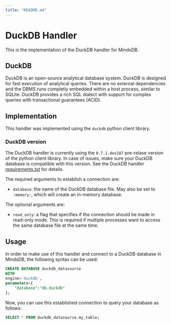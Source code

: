```yaml
---
title: "README.md"
---
```


# DuckDB Handler
This is the implementation of the DuckDB handler for MindsDB.

## DuckDB
DuckDB is an open-source analytical database system. DuckDB is designed for fast execution of analytical queries.
There are no external dependencies and the DBMS runs completly embedded within a host process, similar to SQLite.
DuckDB provides a rich SQL dialect with support for complex queries with transactional guarantees (ACID).

## Implementation
This handler was implemented using the `duckdb` python client library.

### DuckDB version
The DuckDB handler is currently using the `0.7.1.dev187` pre-relase version of the python client library. In case of issues, make sure your DuckDB database is compatible with this version. See the DuckDB handler [requirements.txt](requirements.txt) for details.


The required arguments to establish a connection are:

* `database`: the name of the DuckDB database file. May also be set to `:memory:`, which will create an in-memory database.

The optional arguments are:

* `read_only`: a flag that specifies if the connection should be made in read-only mode.
This is required if multiple processes want to access the same database file at the same time.


## Usage
In order to make use of this handler and connect to a DuckDB database in MindsDB, the following syntax can be used:

```sql
CREATE DATABASE duckdb_datasource
WITH
engine='duckdb',
parameters={
    "database":"db.duckdb"
};
```

Now, you can use this established connection to query your database as follows:
```sql
SELECT * FROM duckdb_datasource.my_table;
```